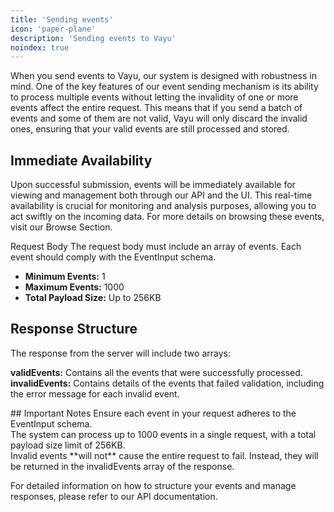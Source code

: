 ```yaml
---
title: 'Sending events'
icon: 'paper-plane'
description: 'Sending events to Vayu'
noindex: true
---
```


When you send events to Vayu, our system is designed with robustness in mind. One of the key features of our event sending mechanism is its ability to process multiple events without letting the invalidity of one or more events affect the entire request. This means that if you send a batch of events and some of them are not valid, Vayu will only discard the invalid ones, ensuring that your valid events are still processed and stored.


## Immediate Availability
Upon successful submission, events will be immediately available for viewing and management both through our API and the UI. This real-time availability is crucial for monitoring and analysis purposes, allowing you to act swiftly on the incoming data. For more details on browsing these events, visit our Browse Section.

Request Body
The request body must include an array of events. Each event should comply with the EventInput schema.

- **Minimum Events:** 1 <br/>
-  **Maximum Events:** 1000 <br/>
-  **Total Payload Size:** Up to 256KB <br/>

## Response Structure 
The response from the server will include two arrays:

**validEvents:** Contains all the events that were successfully processed. <br/>
**invalidEvents:** Contains details of the events that failed validation, including the error message for each invalid event.


<Note>
    ## Important Notes
    Ensure each event in your request adheres to the EventInput schema. <br/>
    The system can process up to 1000 events in a single request, with a total payload size limit of 256KB. <br/>
    Invalid events **will not** cause the entire request to fail. Instead, they will be returned in the invalidEvents array of the response.
</Note>

For detailed information on how to structure your events and manage responses, please refer to our API documentation.